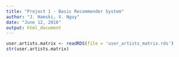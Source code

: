 ```yaml
---
title: "Project 1 - Basic Recommender System"
author: "J. Hamski, V. Nguy"
date: "June 12, 2016"
output: html_document
---
```


```r
user.artists.matrix <- readRDS(file = 'user_artists_matrix.rds')
str(user.artists.matrix)
```

